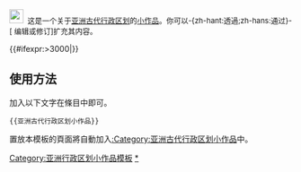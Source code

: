 <div class="notice metadata" id="stub" style="font-size: small;">[[File:ContinentAsia.svg|25px|]]&nbsp;&nbsp;这是一个关于[[亚洲古代行政区划]]的[[Wikipedia:小作品|小作品]]。你可以-{zh-hant:透過;zh-hans:通过}-<span class="plainlinks">[{{fullurl:{{FULLPAGENAME}}|action=edit}} 编辑或修订]</span>扩充其内容。</div><includeonly>[[Category:亚洲古代行政区划小作品|{{PAGENAME}}]]{{#ifexpr:{{PAGESIZE:{{FULLPAGENAME}}|R}}>3000|[[Category:字数已超过3000字节的小作品|{{PAGENAME}}]]}}</includeonly><noinclude>

==使用方法==
加入以下文字在條目中即可。
<pre>{{亚洲古代行政区划小作品}}</pre>

置放本模板的頁面將自動加入[[:Category:亚洲古代行政区划小作品]]中。

[[Category:亚洲行政区划小作品模板]]
[[Category:亚洲古代行政区划小作品|*]]
</noinclude>
